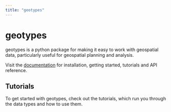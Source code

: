 ```yaml
---
title: "geotypes"
---
```


# geotypes

geotypes is a python package for making it easy to work with geospatial data, particularly useful for geospatial planning and analysis.

Visit the [documentation](https://jacksonhshields.github.io/geotypes/) for installation, getting started, tutorials and API reference.


## Tutorials

To get started with geotypes, check out the tutorials, which run you through the data types and how to use them.


